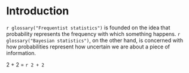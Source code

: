 # Introduction {.unnumbered}

`r glossary("Frequentist statistics")` is founded on the idea that
probability represents the frequency with which something happens.
`r glossary("Bayesian statistics")`, on the other hand, is concerned
with how probabilities represent how uncertain we are about a piece of
information.

2 + 2 = `r 2 + 2`
